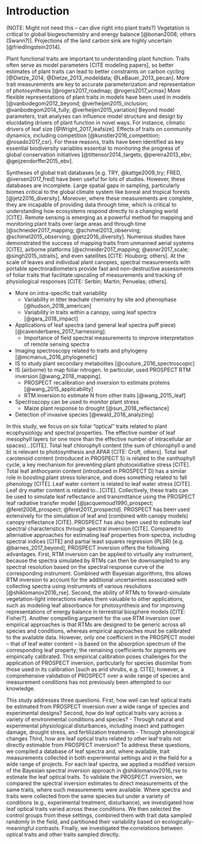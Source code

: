 # Introduction

(NOTE: Might not need this -- can dive right into plant traits?)
Vegetation is critical to global biogeochemistry and energy balance [@bonan2008; others (Swann?)].
Projections of the land carbon sink are highly uncertain [@friedlingstein2014].

Plant functional traits are important to understanding plant function.
Traits often serve as model parameters [CITE modeling papers], so better estimates of plant traits can lead to better constraints on carbon cycling [@Dietze_2014; @Dietze_2013_modeldata; @LeBauer_2013_pecan].
More trait measurements are key to accurate parameterization and representation of photosynthesis [@rogers2017_roadmap; @rogers2017_vcmax]
More flexible representations of plant traits in models have been used in models [@vanbodegom2012_beyond; @verheijen2015_inclusion; @vanbodegom2014_fully; @verheijen2015_variation]
Beyond model parameters, trait analyses can influence model structure and design by elucidating drivers of plant function in novel ways.
For instance, climatic drivers of leaf size [@Wright_2017_leafsize].
Effects of traits on community dynamics, including competition [@kunstler2016_competition; @rosado2017_csr].
For these reasons, traits have been identified as key essential biodiversity variables essential to monitoring the progress of global conservation initiatives [@tittensor2014_targets; @pereira2013_ebv; @geijzendorffer2015_ebv].

Syntheses of global trait databases [e.g. TRY, @kattge2009_try; FRED, @iversen2017_fred] have been useful for lots of studies.
However, these databases are incomplete.
Large spatial gaps in sampling, particularly biomes critical to the global climate system like boreal and tropical forests [@jetz2016_diversity].
Moreover, where these measurements are complete, they are incapable of providing data through time, which is critical to understanding how ecosystems respond directly to a changing world [CITE].
Remote sensing is emerging as a powerful method for mapping and monitoring plant traits over large areas and through time [@schneider2017_mapping; @schimel2013_observing; @schimel2015_observing; @jetz2016_diversity].
Numerous studies have demonstrated the success of mapping traits from unmanned aerial systems [CITE], airborne platforms [@schneider2017_mapping; @asner2017_scale; @singh2015_istraits], and even satellites [CITE: Houborg; others].
At the scale of leaves and individual plant canopies, spectral measurements with portable spectroradiometers provide fast and non-destructive assessments of foliar traits  that facilitate upscaling of measurements and tracking of physiological responses [CITE: Serbin; Martin; Penuelas; others].

- More on intra-specific trait variability
  - Variability in litter leachate chemistry by site and phenophase [@hudson_2018_american]
  - Variability in traits within a canopy, using leaf spectra [@gara_2018_impact]

- Applications of leaf spectra (and general leaf spectra puff piece) [@cavenderbares_2017_harnessing].
    - Importance of field spectral measurements to improve interpretation of remote sensing spectra
- Imaging spectroscopy related to traits and phylogeny [@mcmanus_2016_phylogenetic]
- IS to study plant secondary metabolites [@couture_2016_spectroscopic]
- IS (airborne) to map foliar nitrogen. In particular, used PROSPECT RTM inversion [@wang_2018_mapping].
  - PROSPECT recalibration and inversion to estimate proteins [@wang_2015_applicability]
  - RTM inversion to estimate N from other traits [@wang_2015_leaf]
- Spectroscopy can be used to monitor plant stress
    - Maize plant response to drought [@sun_2018_reflectance]
- Detection of invasive species [@ewald_2018_analyzing]

In this study, we focus on six foliar "optical" traits related to plant ecophysiology and spectral properties.
The effective number of leaf mesophyll layers (or one more than the effective number of intracellular air spaces)...[CITE].
Total leaf chlorophyll content (the sum of chlorophyll $a$ and $b$) is relevant to photosynthesis and APAR [CITE: Croft, others].
Total leaf carotenoid content (introduced in PROSPECT 5) is related to the xanthophyll cycle, a key mechanism for preventing plant photooxidiative stress [CITE].
Total leaf anthocyanin content (introduced in PROSPECT D) has a similar role in boosting plant stress tolerance, and does something related to fall phenology [CITE].
Leaf water content is related to leaf water stress [CITE].
Leaf dry matter content is related to...[CITE].
Collectively, these traits can be used to simulate leaf reflectance and transmittance using the PROSPECT leaf radiative transfer model [@jacquemoud1990_prospect; @feret2008_prospect; @feret2017_prospectd].
PROSPECT has been used extensively for the simulation of leaf and (combined with canopy models) canopy reflectance [CITE].
PROSPECT has also been used to estimate leaf spectral characteristics through spectral inversion [CITE].
Compared to alternative approaches for estimating leaf properties from spectra, including spectral indices [CITE] and partial least squares regression (PLSR) [e.g. @barnes_2017_beyond], PROSPECT inversion offers the following advantages.
First, RTM inversion can be applied to virtually any instrument, because the spectra simulated by RTMs can then be downsampled to any spectral resolution based on the spectral response curve of the corresponding instrument.
Combined with Bayesian algorithms, this allows RTM inversion to account for the additional uncertainties associated with collecting spectra using instruments of various resolutions [@shiklomanov2016_rse].
Second, the ability of RTMs to forward-simulate vegetation-light interactions makes them valuable to other applications, such as modeling leaf absorbance for photosynthesis and for improving representations of energy balance in terrestrial biosphere models [CITE: Fisher?].
Another compelling argument for the use RTM inversion over empirical approaches is that RTMs are designed to be generic across all species and conditions, whereas empirical approaches must be calibrated to the available data.
However, only one coefficient in the PROSPECT model -- that of leaf water content -- is based on the absorption spectrum of the corresponding leaf property; the remaining coefficients for pigments are empirically calibrated.
This empirical calibration poses challenges for the application of PROSPECT inversion, particularly for species dissimilar from those used in its calibration [such as arid shrubs, e.g. CITE]; however, a comprehensive validation of PROSPECT over a wide range of species and measurement conditions has not previously been attempted to our knowledge.

This study addresses three questions.
First, how well can leaf optical traits be estimated from PROSPECT inversion over a wide range of species and experimental designs?
Second, how do leaf optical traits vary across a variety of environmental conditions and species?
  - Through natural and experimental physiological disturbances, including insect and pathogen damage, drought stress, and fertilization treatments
  - Through phenological changes
Third, how are leaf optical traits related to other leaf traits not directly estimable from PROSPECT inversion?
To address these questions, we compiled a database of leaf spectra and, where available, trait measurements collected in both experimental settings and in the field for a wide range of projects.
For each leaf spectra, we applied a modified version of the Bayesian spectral inversion approach in @shiklomanov2016_rse to estimate the leaf optical traits.
To validate the PROSPECT inversion, we compared the spectral inversion estimates to direct measurements of the same traits, where such measurements were available.
Where spectra and traits were collected from the same species but under a variety of conditions (e.g., experimental treatment, disturbance), we investigated how leaf optical traits varied across these conditions.
We then selected the control groups from these settings, combined them with trait data sampled randomly in the field, and partitioned their variability based on ecologically-meaningful contrasts.
Finally, we investigated the correlations between optical traits and other traits sampled directly.
